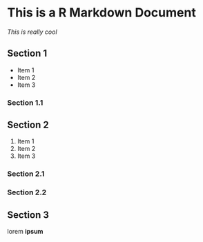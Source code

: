 # This is a R Markdown Document
*This is really cool*

## Section 1
* Item 1
* Item 2
* Item 3

### Section 1.1

## Section 2
1. Item 1
2. Item 2
3. Item 3

### Section 2.1

### Section 2.2

## Section 3
lorem **ipsum**